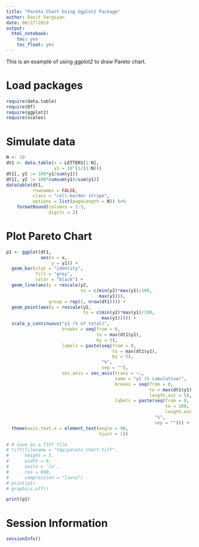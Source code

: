 ```yaml
---
title: "Pareto Chart Using Ggplot2 Package"
author: Davit Sargsyan
date: 06/27/2019
output:
  html_notebook:
    toc: yes
    toc_float: yes
---
```


This is an example of using *ggplot2* to draw Pareto chart.

# Load packages
```r
require(data.table)
require(DT)
require(ggplot2)
require(scales)
```

# Simulate data
```r
N <- 10
dt1 <- data.table(x = LETTERS[1:N],
                  y1 = 10^(1/(1:N)))
dt1[, y1 := 100*y1/sum(y1)]
dt1[, y2 := 100*cumsum(y1)/sum(y1)]
datatable(dt1,
          rownames = FALSE,
          class = "cell-border stripe",
          options = list(pageLength = N)) %>%
    formatRound(columns = 2:3, 
                digits = 2)
```

# Plot Pareto Chart
```r
p1 <- ggplot(dt1,
             aes(x = x,
                 y = y1)) +
  geom_bar(stat = "identity",
           fill = "grey",
           color = "black") +
  geom_line(aes(y = rescale(y2,
                            to = c(min(y2)*max(y1)/100,
                                   max(y1))),
                group = rep(1, nrow(dt1)))) +
  geom_point(aes(y = rescale(y2,
                             to = c(min(y2)*max(y1)/100,
                                    max(y1))))) +
  scale_y_continuous("y1 (% of total)",
                     breaks = seq(from = 0, 
                                  to = max(dt1$y1), 
                                  by = 5),
                     labels = paste(seq(from = 0, 
                                        to = max(dt1$y1), 
                                        by = 5),
                                    "%",
                                    sep = ""),
                     sec.axis = sec_axis(trans = ~.,
                                         name = "y2 (% cumulative)",
                                         breaks = seq(from = 0,
                                                      to = max(dt1$y1), 
                                                      length.out = 5),
                                         labels = paste(seq(from = 0, 
                                                            to = 100, 
                                                            length.out = 5),
                                                        "%",
                                                        sep = ""))) +
  theme(axis.text.x = element_text(angle = 90,
                                   hjust = 1))

# # Save as a TIFF file
# tiff(filename = "tmp/pareto_chart.tiff",
#      height = 5,
#      width = 8,
#      units = 'in',
#      res = 600,
#      compression = "lzw+p")
# print(p1)
# graphics.off()

print(p1)
```

# Session Information
```r
sessionInfo()
```

